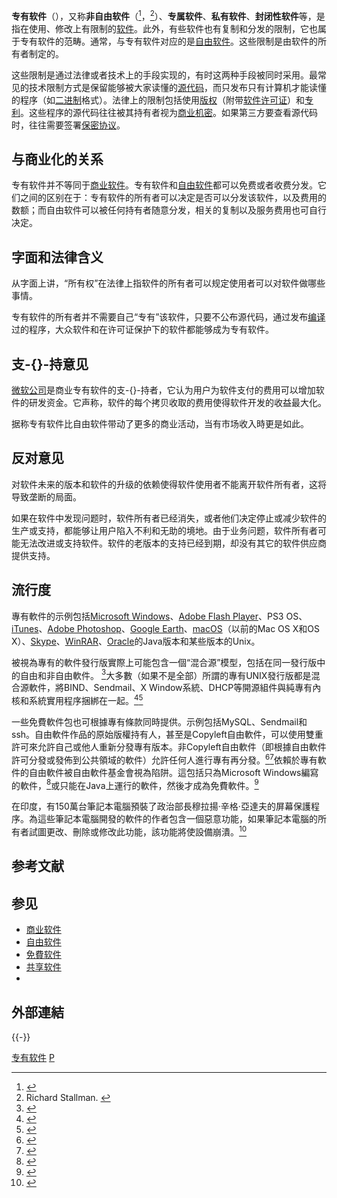 {{NoteTA|G1=IT}}
'''专有软件'''（{{lang-en|Proprietary software}}），又称'''非自由软件'''（{{lang-en|non-free software}}<ref>{{cite web |title=Debian Social Contract |url=https://www.debian.org/social_contract |website=www.debian.org |accessdate=2019-04-16 |archive-date=2011-02-17 |archive-url=https://web.archive.org/web/20110217173758/http://www.debian.org/social_contract |dead-url=no }}</ref>，{{lang-en|nonfree software}}<ref name="Free 2013">Richard Stallman. {{cite web | last= | first= | website=Gnu.org | date=2013-11-27 | url=http://www.gnu.org/philosophy/free-software-even-more-important.html | archive-url=https://web.archive.org/web/20131127024203/http://www.gnu.org/philosophy/free-software-even-more-important.html | archive-date=2013-11-27 | url-status=dead | title=Free Software Is Even More Important Now}}</ref>）、'''专属软件'''、'''私有软件'''、'''封闭性软件'''等，是指在使用、修改上有限制的[[软件|软件]]。此外，有些软件也有复制和分发的限制，它也属于专有软件的范畴。通常，与专有软件对应的是[[自由软件|自由软件]]。这些限制是由软件的所有者制定的。

这些限制是通过法律或者技术上的手段实现的，有时这两种手段被同时采用。最常见的技术限制方式是保留能够被大家读懂的[[源代码|源代码]]，而只发布只有计算机才能读懂的程序（如[[二进制|二进制]]格式）。法律上的限制包括使用[[版权|版权]]（附带[[软件许可证|软件许可证]]）和[[专利|专利]]。这些程序的源代码往往被其持有者视为[[商业机密|商业机密]]。如果第三方要查看源代码时，往往需要签署[[保密协议|保密协议]]。

== 与商业化的关系 ==
专有软件并不等同于[[商业软件|商业软件]]。专有软件和[[自由软件|自由软件]]都可以免费或者收费分发。它们之间的区别在于：专有软件的所有者可以决定是否可以分发该软件，以及费用的数额；而自由软件可以被任何持有者随意分发，相关的复制以及服务费用也可自行决定。

== 字面和法律含义 ==
从字面上讲，“所有权”在法律上指软件的所有者可以规定使用者可以对软件做哪些事情。

专有软件的所有者并不需要自己“专有”该软件，只要不公布源代码，通过发布[[编译器|编译]]过的程序，大众软件和在许可证保护下的软件都能够成为专有软件。

== 支-{}-持意见 ==
[[微软公司|微软公司]]是商业专有软件的支-{}-持者，它认为用户为软件支付的费用可以增加软件的研发资金。它声称，软件的每个拷贝收取的费用使得软件开发的收益最大化。

据称专有软件比自由软件带动了更多的商业活动，当有市场收入時更是如此。

== 反对意见 ==
对软件未来的版本和软件的升级的依赖使得软件使用者不能离开软件所有者，这将导致垄断的局面。

如果在软件中发现问题时，软件所有者已经消失，或者他们决定停止或减少软件的生产或支持，都能够让用户陷入不利和无助的境地。由于业务问题，软件所有者可能无法改进或支持软件。软件的老版本的支持已经到期，却没有其它的软件供应商提供支持。

== 流行度 ==
專有軟件的示例包括[[Microsoft_Windows|Microsoft Windows]]、[[Adobe_Flash_Player|Adobe Flash Player]]、PS3 OS、[[iTunes|iTunes]]、[[Adobe_Photoshop|Adobe Photoshop]]、[[Google_Earth|Google Earth]]、[[macOS|macOS]]（以前的Mac OS X和OS X）、[[Skype|Skype]]、[[WinRAR|WinRAR]]、[[Oracle|Oracle]]的Java版本和某些版本的Unix。

被視為專有的軟件發行版實際上可能包含一個“混合源”模型，包括在同一發行版中的自由和非自由軟件。 <ref>{{cite journal
  | last = Engelfriet
  | first = Arnoud
  | title = The best of both worlds
  | journal = Intellectual Asset Management (IAM)
  | issue = 19
  | publisher = Gavin Stewart
  | location = New Hibernia House, Winchester Walk, London Bridge, London SE1 9AG, United Kingdom
  | date = August–September 2006
  | url = http://www.iam-magazine.com/issues/article.ashx?g=64d0a423-1249-4de3-929c-91b57c15f702
  | access-date = 2008-05-19
  | archive-url = https://web.archive.org/web/20130914013626/http://www.iam-magazine.com/issues/Article.ashx?g=64d0a423-1249-4de3-929c-91b57c15f702
  | archive-date = 2013-09-14
  | url-status = dead
  }}</ref>大多數（如果不是全部）所謂的專有UNIX發行版都是混合源軟件，將BIND、Sendmail、X Window系統、DHCP等開源組件與純專有內核和系統實用程序捆綁在一起。<ref>{{cite web
  | last = Loftus
  | first = Jack
  | title = LinuxWorld: Managing mixed source software stacks
  | publisher = SearchEnterpriseLinux.com
  | date = 2007-02-19
  | url = http://searchenterpriselinux.techtarget.com/news/article/0,289142,sid39_gci1244277,00.html
  | archive-url = https://web.archive.org/web/20100603162347/http://searchenterpriselinux.techtarget.com/news/article/0,289142,sid39_gci1244277,00.html
  | archive-date = 2010-06-03
  | url-status = dead
  }}</ref><ref>{{cite web
  | last = Tan
  | first = Aaron
  | title = Novell: We're a 'mixed-source' company
  | publisher = CNET Networks, Inc
  | date = 2006-12-28
  | url = http://www.zdnetasia.com/news/software/0,39044164,61977995,00.htm
  | access-date = 2021-10-07
  | archive-date = 2009-06-18
  | archive-url = https://web.archive.org/web/20090618145813/http://www.zdnetasia.com/news/software/0,39044164,61977995,00.htm
  }}</ref>

一些免費軟件包也可根據專有條款同時提供。示例包括MySQL、Sendmail和ssh。自由軟件作品的原始版權持有人，甚至是Copyleft自由軟件，可以使用雙重許可來允許自己或他人重新分發專有版本。非Copyleft自由軟件（即根據自由軟件許可分發或發佈到公共領域的軟件）允許任何人進行專有再分發。<ref name="rosenberg2000p109">{{cite book
  | last = Rosenberg
  | first = Donald
  | title = Open Source: The Unauthorized White Papers
  | publisher = IDG
  | year = 2000
  | location = Foster City
  | page = [https://archive.org/details/opensourceunauth00rose/page/109 109]
  | url = https://archive.org/details/opensourceunauth00rose/page/109
  | isbn = 0-7645-4660-0
  }}</ref><ref name="fsfandpublicdomain">{{cite web |url=https://www.gnu.org/philosophy/categories.html#PublicDomainSoftware |title=Categories of Free and Non-Free Software |publisher=GNU Project |access-date=2021-10-07 |archive-date=2016-07-10 |archive-url=https://web.archive.org/web/20160710091657/http://www.gnu.org/philosophy/categories.html#PublicDomainSoftware }}</ref>依賴於專有軟件的自由軟件被自由軟件基金會視為陷阱。這包括只為Microsoft Windows編寫的軟件，<ref>{{cite web |url=https://www.gnu.org/licenses/gpl-faq.html#WindowsRuntimeAndGPL |title=Frequently Asked Questions about the GNU Licenses |author=Free Software Foundation |date=2009-05-05 |access-date=2017-05-01 |author-link=Free Software Foundation |archive-date=2020-03-30 |archive-url=https://web.archive.org/web/20200330051354/http://www.gnu.org/licenses/gpl-faq.html#WindowsRuntimeAndGPL }}</ref>或只能在Java上運行的軟件，然後才成為免費軟件。<ref>{{cite web |url=https://www.gnu.org/philosophy/java-trap.html |title=Free But Shackled - The Java Trap |author=Richard Stallman |date=2004-04-12 |access-date=2017-05-01 |archive-date=2018-01-11 |archive-url=https://web.archive.org/web/20180111105225/http://www.gnu.org/philosophy/java-trap.html }}</ref>

在印度，有150萬台筆記本電腦預裝了政治部長穆拉揚·辛格·亞達夫的屏幕保護程序。為這些筆記本電腦開發的軟件的作者包含一個惡意功能，如果筆記本電腦的所有者試圖更改、刪除或修改此功能，該功能將使設備崩潰。<ref>{{cite news|last=Nelson|first=David|title=Indian laptops that crash if users try to remove pictures of minister|url=https://www.telegraph.co.uk/news/worldnews/asia/india/9932626/Indian-laptops-that-crash-if-users-try-to-remove-pictures-of-minister.html|newspaper=Telegraph|date=15 Mar 2013|location=London|accessdate=2021-10-07|archive-date=2022-03-21|archive-url=https://web.archive.org/web/20220321204410/https://www.telegraph.co.uk/news/worldnews/asia/india/9932626/Indian-laptops-that-crash-if-users-try-to-remove-pictures-of-minister.html}}</ref>

== 参考文献 ==
{{Reflist}}

== 参见 ==
{{Portal box|软件|信息技术|法律|经济}}
* [[商业软件|商业软件]]
* [[自由软件|自由软件]]
* [[免費软件|免費软件]]
* [[共享软件|共享软件]]
* {{Tsl|en|Tivoization|Tivo化}}
== 外部連結 ==
{{-}}
{{软件发行}}
{{FOSS}}

{{DEFAULTSORT:Proprietary software}}
[[Category:专有软件|]]
[[Category:应用软件|P]]
